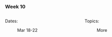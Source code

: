 ### Week 10

:::: {.columns}

::: {.column width="50%"}

Dates: 

: Mar 18-22

:::

::: {.column width="50%"}

Topics:

: More

:::

::::